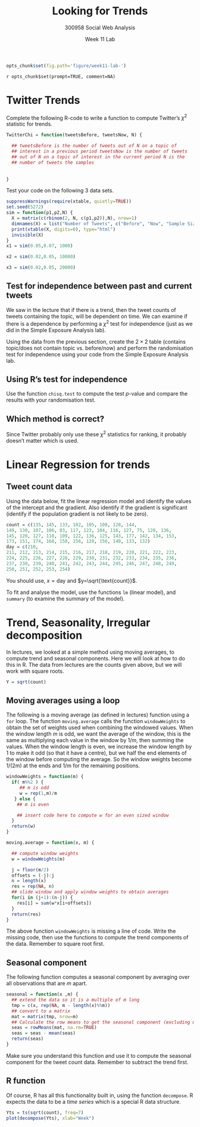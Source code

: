 % Looking for Trends 
% 300958 Social Web Analysis 
% Week 11 Lab

```r
opts_chunk$set(fig.path='figure/week11-lab-')
```

`r opts_chunk$set(prompt=TRUE, comment=NA)`

# Twitter Trends

Complete the following R-code to write a function to compute Twitter's
$\chi^2$ statistic for trends.

```r
TwitterChi = function(tweetsBefore, tweetsNow, N) {

  ## tweetsBefore is the number of tweets out of N on a topic of
  ## interest in a previous period tweetsNow is the number of tweets
  ## out of N on a topic of interest in the current period N is the
  ## number of tweets the samples
  
  
}
```

Test your code on the following 3 data sets.

```r
suppressWarnings(require(xtable, quietly=TRUE))
set.seed(5272)
sim = function(p1,p2,N) {
  X = matrix(c(rbinom(2, N, c(p1,p2)),N), nrow=1)
  dimnames(X) = list("Number of Tweets", c("Before", "Now", "Sample Size"))
  print(xtable(X, digits=0), type="html")
  invisible(X)
}
x1 = sim(0.05,0.07, 1000)

x2 = sim(0.02,0.05, 10000)

x3 = sim(0.02,0.05, 20000)
```

## Test for independence between past and current tweets

We saw in the lecture that if there is a trend, then the tweet counts
of tweets containing the topic, will be dependent on time. We can
examine if there is a dependence by performing a $\chi^2$ test for
independence (just as we did in the Simple Exposure Analysis lab).

Using the data from the previous section, create the $2\times 2$ table
(contains topic/does not contain topic vs. before/now) and perform the
randomisation test for independence using your code from the Simple
Exposure Analysis lab.

## Using R's test for independence

Use the function `chisq.test` to compute the test $p$-value and
compare the results with your randomisation test.

## Which method is correct?

Since Twitter probably only use these $\chi^2$ statistics for ranking,
it probably doesn't matter which is used.

# Linear Regression for trends


## Tweet count data

Using the data below, fit the linear regression model and identify the
values of the intercept and the gradient. Also identify if the
gradient is significant (identify if the population gradient is not
likely to be zero).

```r
count = c(135, 145, 133, 102, 105, 108, 128, 144, 
149, 130, 107, 106, 83, 117, 123, 104, 116, 127, 75, 128, 136, 
145, 120, 127, 110, 109, 122, 136, 125, 143, 177, 142, 134, 153, 
173, 151, 174, 168, 158, 156, 128, 156, 140, 133, 132)
day = c(210, 
211, 212, 213, 214, 215, 216, 217, 218, 219, 220, 221, 222, 223, 
224, 225, 226, 227, 228, 229, 230, 231, 232, 233, 234, 235, 236, 
237, 238, 239, 240, 241, 242, 243, 244, 245, 246, 247, 248, 249, 
250, 251, 252, 253, 254)
```

You should use, $x=\text{day}$ and $y=\sqrt{\text{count}}$.

To fit and analyse the model, use the functions `lm` (linear model), and
`summary` (to examine the summary of the model).


# Trend, Seasonality, Irregular decomposition

In lectures, we looked at a simple method using moving averages, to
compute trend and seasonal components.  Here we will look at how to do
this in R. The data from lectures are the counts given above, but we
will work with square roots.

```r
Y = sqrt(count)
```

## Moving averages using a loop

The following is a moving average (as defined in lectures) function
using a `for` loop.  The function `moving.average` calls the function
`windowWeights` to obtain the set of weights used when combining the
windowed values. When the window length $m$ is odd, we want the
average of the window, this is the same as multiplying each value in
the window by $1/m$, then summing the values. When the window length
is even, we increase the window length by 1 to make it odd (so that it
have a centre), but we half the end elements of the window before
computing the average. So the window weights become 1/(2m) at the ends
and 1/m for the remaining positions.

```r
windowWeights = function(m) {
  if( m%%2 ) { 
     ## m is odd
     w = rep(1,m)/m
   } else { 
    ## m is even

    ## insert code here to compute w for an even sized window
  }
  return(w)
}

moving.average = function(x, m) {

  ## compute window weights
  w = windowWeights(m)

  j = floor(m/2)
  offsets = (-j):j
  n = length(x)
  res = rep(NA, n)
  ## slide window and apply window weights to obtain averages
  for(i in (j+1):(n-j)) {
    res[i] = sum(w*x[i+offsets])
  }
  return(res)
}
```

The above function `windowWeights` is missing a line of code. Write
the missing code, then use the functions to compute the trend
components of the data. Remember to square root first.

## Seasonal component

The following function computes a seasonal component by averaging over
all observations that are $m$ apart.

```r
seasonal = function(x ,m) {
  ## extend the data so it is a multiple of m long
  tmp = c(x, rep(NA, m - length(x)%%m))
  ## convert to a matrix
  mat = matrix(tmp, nrow=m)
  ## Calculate the row means to get the seasonal component (excluding missing entries)
  seas = rowMeans(mat, na.rm=TRUE)
  seas = seas - mean(seas)
  return(seas)
}
```

Make sure you understand this function and use it to compute the
seasonal component for the tweet count data. Remember to subtract the
trend first.

## R function

Of course, R has all this functionality built in, using the function
`decompose`. R expects the data to be a _time series_ which is a
special R data structure.

```r
Yts = ts(sqrt(count), freq=7)
plot(decompose(Yts), xlab="Week")
```

 
